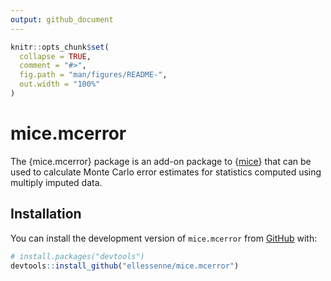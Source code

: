 ```yaml
---
output: github_document
---
```


<!-- README.md is generated from README.Rmd. Please edit that file -->

```r
knitr::opts_chunk$set(
  collapse = TRUE,
  comment = "#>",
  fig.path = "man/figures/README-",
  out.width = "100%"
)
```

# mice.mcerror

<!-- badges: start -->
<!-- badges: end -->

The {mice.mcerror} package is an add-on package to {[mice](https://CRAN.R-project.org/package=mice)} that can be used to calculate Monte Carlo error estimates for statistics computed using multiply imputed data.

## Installation

You can install the development version of `mice.mcerror` from [GitHub](https://github.com/) with:

``` r
# install.packages("devtools")
devtools::install_github("ellessenne/mice.mcerror")
```
